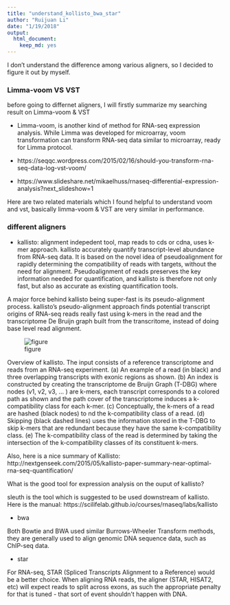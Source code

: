 ```yaml
---
title: "understand_kollisto_bwa_star"
author: "Ruijuan Li"
date: "1/19/2018"
output: 
  html_document: 
    keep_md: yes
---
```


I don't understand the difference among various aligners, so I decided to figure it out by myself. 

### Limma-voom VS VST 

before going to differnet aligners, I will firstly summarize my searching result on Limma-voom & VST

* Limma-voom, is another kind of method for RNA-seq expression analysis. While Limma was developed for microarray, voom transformation can transform RNA-seq data similar to microarray, ready for Limma protocol. 

* https://seqqc.wordpress.com/2015/02/16/should-you-transform-rna-seq-data-log-vst-voom/
* https://www.slideshare.net/mikaelhuss/rnaseq-differential-expression-analysis?next_slideshow=1

Here are two related materials which I found helpful to understand voom and vst, basically limma-voom & VST are very similar in performance. 

### different aligners

* kallisto: alignment indepedent tool, map reads to cds or cdna, uses k-mer approach. kallisto accurately quantify transcript-level abundance from RNA-seq data. It is based on the novel idea of pseudoalignment for rapidly determining the compatibility of reads with targets, without the need for alignment. Pseudoalignment of reads preserves the key information needed for quantification, and kallisto is therefore not only fast, but also as accurate as existing quantification tools.  

A major force behind kallisto being super-fast is its pseudo-alignment process. kallisto’s pseudo-alignment approach finds potential transcript origins of RNA-seq reads really fast using k-mers in the read and the transcriptome De Bruijn graph built from the transcritome, instead of doing base level read alignment.    

![figure](https://github.com/leejimmy93/bioinfo_miscs/blob/master/01-19-2018/plot.png)  

Overview of kallisto. The input consists of a reference transcriptome and reads from an RNA-seq experiment. (a) An example of a read (in black) and three overlapping transcripts with exonic regions as shown. (b) An index is constructed by creating the transcriptome de Bruijn Graph (T-DBG) where nodes (v1, v2, v3, ... ) are k-mers, each transcript corresponds to a colored path as shown and the path cover of the transcriptome induces a k-compatibility class for each k-mer. (c) Conceptually, the k-mers of a read are hashed (black nodes) to  nd the k-compatibility class of a read. (d) Skipping (black dashed lines) uses the information stored in the T-DBG to skip k-mers that are redundant because they have the same k-compatibility class. (e) The k-compatibility class of the read is determined by taking the intersection
of the k-compatibility classes of its constituent k-mers.  

Also, here is a nice summary of Kallisto:   http://nextgenseek.com/2015/05/kallisto-paper-summary-near-optimal-rna-seq-quantification/

What is the good tool for expression analysis on the ouput of kallisto? 

sleuth is the tool which is suggested to be used downstream of kallisto. Here is the manual: https://scilifelab.github.io/courses/rnaseq/labs/kallisto 

* bwa

Both Bowtie and BWA used similar Burrows-Wheeler Transform methods, they are generally used to align genomic DNA sequence data, such as ChIP-seq data. 

* star 

For RNA-seq, STAR (Spliced Transcripts Alignment to a Reference) would be a better choice. When aligning RNA reads, the aligner (STAR, HISAT2, etc) will expect reads to split across exons, as such the appropriate penalty for that is tuned - that sort of event shouldn't happen with DNA. 





